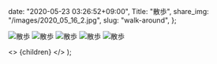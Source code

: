 
  date: "2020-05-23 03:26:52+09:00",
  Title: "散歩",
  share_img: "/images/2020_05_16_2.jpg",
  slug: "walk-around",
};

![散歩](/images/2020_05_16_1.jpg)
![散歩](/images/2020_05_16_2.jpg)
![散歩](/images/2020_05_16_3.jpg)
![散歩](/images/2020_05_16_4.jpg)
![散歩](/images/2020_05_16_5.jpg)

  <>
    <Head>
      <title>{meta.Title} | 異郷好実</title>
    </Head>
    <PostLayout meta={meta}>{children}</PostLayout>
  </>
);

